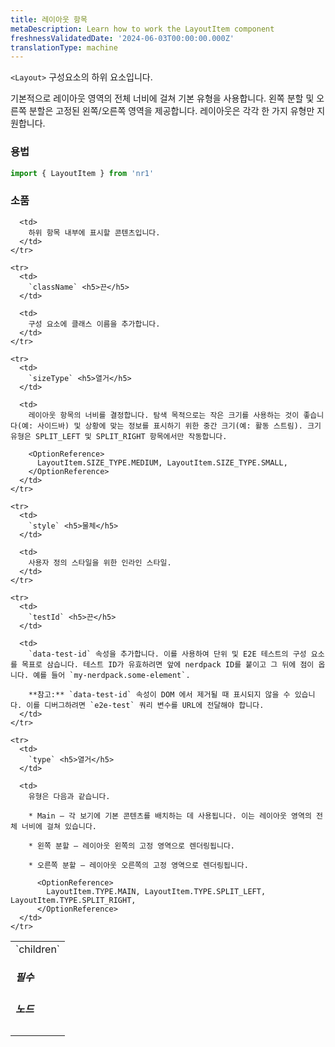 ```yaml
---
title: 레이아웃 항목
metaDescription: Learn how to work the LayoutItem component
freshnessValidatedDate: '2024-06-03T00:00:00.000Z'
translationType: machine
---
```


`<Layout>` 구성요소의 하위 요소입니다.

기본적으로 레이아웃 영역의 전체 너비에 걸쳐 기본 유형을 사용합니다. 왼쪽 분할 및 오른쪽 분할은 고정된 왼쪽/오른쪽 영역을 제공합니다. 레이아웃은 각각 한 가지 유형만 지원합니다.

### 용법

```js
import { LayoutItem } from 'nr1'
```

### 소품

<table>
  <tbody>
    <tr>
      <td>
        `children` <h5>필수</h5> <h5>노드</h5>
      </td>

      <td>
        하위 항목 내부에 표시할 콘텐츠입니다.
      </td>
    </tr>

    <tr>
      <td>
        `className` <h5>끈</h5>
      </td>

      <td>
        구성 요소에 클래스 이름을 추가합니다.
      </td>
    </tr>

    <tr>
      <td>
        `sizeType` <h5>열거</h5>
      </td>

      <td>
        레이아웃 항목의 너비를 결정합니다. 탐색 목적으로는 작은 크기를 사용하는 것이 좋습니다(예: 사이드바) 및 상황에 맞는 정보를 표시하기 위한 중간 크기(예: 활동 스트림). 크기 유형은 SPLIT_LEFT 및 SPLIT_RIGHT 항목에서만 작동합니다.

        <OptionReference>
          LayoutItem.SIZE_TYPE.MEDIUM, LayoutItem.SIZE_TYPE.SMALL,
        </OptionReference>
      </td>
    </tr>

    <tr>
      <td>
        `style` <h5>물체</h5>
      </td>

      <td>
        사용자 정의 스타일을 위한 인라인 스타일.
      </td>
    </tr>

    <tr>
      <td>
        `testId` <h5>끈</h5>
      </td>

      <td>
        `data-test-id` 속성을 추가합니다. 이를 사용하여 단위 및 E2E 테스트의 구성 요소를 목표로 삼습니다. 테스트 ID가 유효하려면 앞에 nerdpack ID를 붙이고 그 뒤에 점이 옵니다. 예를 들어 `my-nerdpack.some-element`.

        **참고:** `data-test-id` 속성이 DOM 에서 제거될 때 표시되지 않을 수 있습니다. 이를 디버그하려면 `e2e-test` 쿼리 변수를 URL에 전달해야 합니다.
      </td>
    </tr>

    <tr>
      <td>
        `type` <h5>열거</h5>
      </td>

      <td>
        유형은 다음과 같습니다.

        * Main — 각 보기에 기본 콘텐츠를 배치하는 데 사용됩니다. 이는 레이아웃 영역의 전체 너비에 걸쳐 있습니다.

        * 왼쪽 분할 — 레이아웃 왼쪽의 고정 영역으로 렌더링됩니다.

        * 오른쪽 분할 — 레이아웃 오른쪽의 고정 영역으로 렌더링됩니다.

          <OptionReference>
            LayoutItem.TYPE.MAIN, LayoutItem.TYPE.SPLIT_LEFT, LayoutItem.TYPE.SPLIT_RIGHT,
          </OptionReference>
      </td>
    </tr>
  </tbody>
</table>